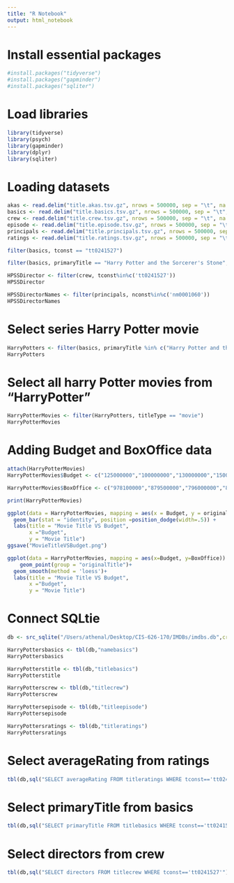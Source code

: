 ```yaml
---
title: "R Notebook"
output: html_notebook
---
```

# Install essential packages
```r
#install.packages("tidyverse")
#install.packages("gapminder")
#install.packages("sqliter")
```

# Load libraries
```r
library(tidyverse)
library(psych)
library(gapminder)
library(dplyr)
library(sqliter)
```

# Loading datasets
```r
akas <- read.delim("title.akas.tsv.gz", nrows = 500000, sep = "\t", na = "\\N")
basics <- read.delim("title.basics.tsv.gz", nrows = 500000, sep = "\t", na = "\\N")
crew <- read.delim("title.crew.tsv.gz", nrows = 500000, sep = "\t", na = "\\N")
episode <- read.delim("title.episode.tsv.gz", nrows = 500000, sep = "\t", na = "\\N")
principals <- read.delim("title.principals.tsv.gz", nrows = 500000, sep = "\t", na = "\\N")
ratings <- read.delim("title.ratings.tsv.gz", nrows = 500000, sep = "\t", na = "\\N")
```


```r
filter(basics, tconst == "tt0241527")
```

```r
filter(basics, primaryTitle == "Harry Potter and the Sorcerer's Stone", titleType == "movie")
```

```r
HPSSDirector <- filter(crew, tconst%in%c('tt0241527'))
HPSSDirector
```

```r
HPSSDirectorNames <- filter(principals, nconst%in%c('nm0001060'))
HPSSDirectorNames
```

# Select series Harry Potter movie
```r
HarryPotters <- filter(basics, primaryTitle %in% c("Harry Potter and the Sorcerer's Stone" , "Harry Potter and the Prisoner of Azkaban","Harry Potter and the Order of the Phoenix", "Harry Potter and the Half-Blood Prince","Harry Potter and the Goblet of Fire", "Harry Potter and the Chamber of Secrets"))
HarryPotters
```

# Select all harry Potter movies from "HarryPotter" 
```r
HarryPotterMovies <- filter(HarryPotters, titleType == "movie")
HarryPotterMovies
```


# Adding Budget and BoxOffice data
```r
attach(HarryPotterMovies)
HarryPotterMovies$Budget <- c("125000000","100000000","130000000","150000000","150000000","250000000")

HarryPotterMovies$BoxOffice <- c("978100000","879500000","796000000","896300000","942000000","934000000")
```

```r
print(HarryPotterMovies)
```


```r
ggplot(data = HarryPotterMovies, mapping = aes(x = Budget, y = originalTitle, fill = "originalTitle")) +
  geom_bar(stat = "identity", position =position_dodge(width=.5)) +
  labs(title = "Movie Title VS Budget",
       x ="Budget", 
       y = "Movie Title")
ggsave("MovieTitleVSBudget.png")
```

```r
ggplot(data = HarryPotterMovies, mapping = aes(x=Budget, y=BoxOffice)) +
    geom_point(group = "originalTitle")+
  geom_smooth(method = 'loess')+
  labs(title = "Movie Title VS Budget",
       x ="Budget", 
       y = "Movie Title")
```


# Connect SQLtie
```r
db <- src_sqlite("/Users/athenal/Desktop/CIS-626-170/IMDBs/imdbs.db",create = F)
```

```r
HarryPottersbasics <- tbl(db,"namebasics")
HarryPottersbasics
```


```r
HarryPotterstitle <- tbl(db,"titlebasics")
HarryPotterstitle
```

```r
HarryPotterscrew <- tbl(db,"titlecrew")
HarryPotterscrew
```

```r
HarryPottersepisode <- tbl(db,"titleepisode")
HarryPottersepisode
```

```r
HarryPottersratings <- tbl(db,"titleratings")
HarryPottersratings
```

# Select averageRating from ratings 
```r
tbl(db,sql("SELECT averageRating FROM titleratings WHERE tconst=='tt0241527'"))
```

# Select primaryTitle from basics 
```r
tbl(db,sql("SELECT primaryTitle FROM titlebasics WHERE tconst=='tt0241527'"))
```

# Select directors from crew 
```r
tbl(db,sql("SELECT directors FROM titlecrew WHERE tconst=='tt0241527'"))
```








